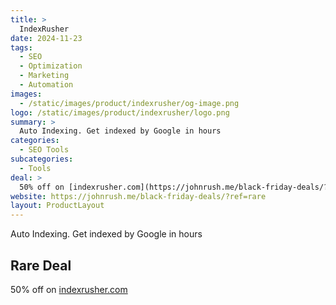 ```yaml
---
title: >
  IndexRusher
date: 2024-11-23
tags:
  - SEO
  - Optimization
  - Marketing
  - Automation
images:
  - /static/images/product/indexrusher/og-image.png
logo: /static/images/product/indexrusher/logo.png
summary: >
  Auto Indexing. Get indexed by Google in hours
categories:
  - SEO Tools
subcategories:
  - Tools
deal: >
  50% off on [indexrusher.com](https://johnrush.me/black-friday-deals/?ref=rare)
website: https://johnrush.me/black-friday-deals/?ref=rare
layout: ProductLayout
---
```

Auto Indexing. Get indexed by Google in hours

## Rare Deal

50% off on [indexrusher.com](https://johnrush.me/black-friday-deals/?ref=rare)
